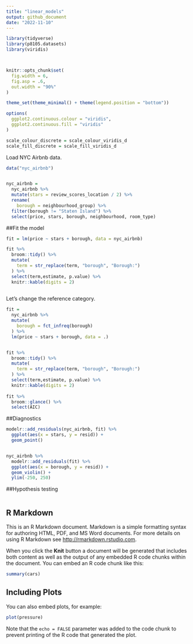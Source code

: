 ```yaml
---
title: "linear_models"
output: github_document
date: "2022-11-10"
---
```


```r
library(tidyverse)
library(p8105.datasets)
library(viridis)



knitr::opts_chunk$set(
  fig.width = 6,
  fig.asp = .6,
  out.width = "90%"
)

theme_set(theme_minimal() + theme(legend.position = "bottom"))

options(
  ggplot2.continuous.colour = "viridis",
  ggplot2.continuous.fill = "viridis"
)

scale_colour_discrete = scale_colour_viridis_d
scale_fill_discrete = scale_fill_viridis_d
```


Load NYC Airbnb data. 

```r
data("nyc_airbnb") 


nyc_airbnb = 
  nyc_airbnb %>% 
  mutate(stars = review_scores_location / 2) %>% 
  rename(
    borough = neighbourhood_group) %>% 
  filter(borough != "Staten Island") %>% 
  select(price, stars, borough, neighbourhood, room_type)
```

##Fit the model

```r
fit = lm(price ~ stars + borough, data = nyc_airbnb)

fit %>%
  broom::tidy() %>%
  mutate(
    term = str_replace(term, "borough", "Borough:")
  ) %>%
  select(term,estimate, p.value) %>%
  knitr::kable(digits = 2)
        
```


Let's change the reference category.

```r
fit = 
  nyc_airbnb %>%
  mutate(
    borough = fct_infreq(borough)
  ) %>%
  lm(price ~ stars + borough, data = .)


fit %>%
  broom::tidy() %>%
  mutate(
    term = str_replace(term, "borough", "Borough:")
  ) %>%
  select(term,estimate, p.value) %>%
  knitr::kable(digits = 2)
  
fit %>%
  broom::glance() %>%
  select(AIC)
```

##Diagnostics

```r
modelr::add_residuals(nyc_airbnb, fit) %>%
  ggplot(aes(x = stars, y = resid)) + 
  geom_point()


nyc_airbnb %>%
  modelr::add_residuals(fit) %>%
  ggplot(aes(x = borough, y = resid)) +
  geom_violin() + 
  ylim(-250, 250)
```


##Hypothesis testing

```r

```



## R Markdown

This is an R Markdown document. Markdown is a simple formatting syntax for authoring HTML, PDF, and MS Word documents. For more details on using R Markdown see <http://rmarkdown.rstudio.com>.

When you click the **Knit** button a document will be generated that includes both content as well as the output of any embedded R code chunks within the document. You can embed an R code chunk like this:

```r
summary(cars)
```

## Including Plots

You can also embed plots, for example:

```r
plot(pressure)
```

Note that the `echo = FALSE` parameter was added to the code chunk to prevent printing of the R code that generated the plot.
